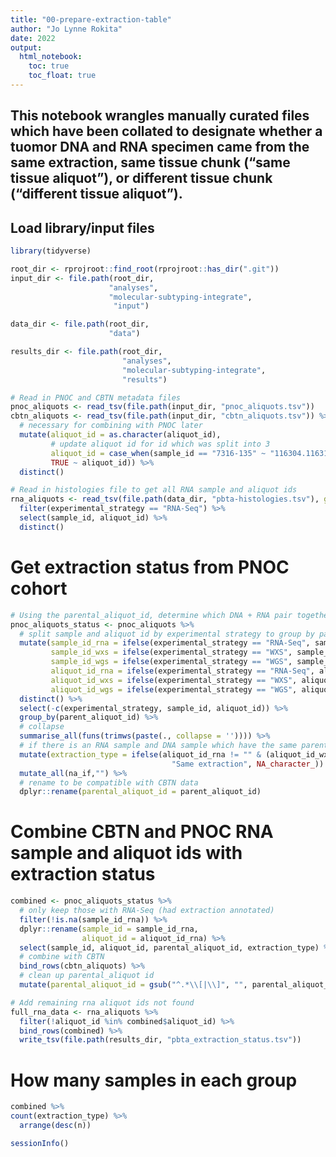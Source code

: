 ```yaml
---
title: "00-prepare-extraction-table"
author: "Jo Lynne Rokita"
date: 2022
output: 
  html_notebook:
    toc: true
    toc_float: true
---
```


## This notebook wrangles manually curated files which have been collated to designate whether a tuomor DNA and RNA specimen came from the same extraction, same tissue chunk ("same tissue aliquot"), or different tissue chunk ("different tissue aliquot"). 


## Load library/input files
```r
library(tidyverse)

root_dir <- rprojroot::find_root(rprojroot::has_dir(".git"))
input_dir <- file.path(root_dir,
                      "analyses",
                      "molecular-subtyping-integrate",
                       "input")

data_dir <- file.path(root_dir,
                      "data")

results_dir <- file.path(root_dir,
                         "analyses",
                         "molecular-subtyping-integrate",
                         "results")

# Read in PNOC and CBTN metadata files
pnoc_aliquots <- read_tsv(file.path(input_dir, "pnoc_aliquots.tsv"))
cbtn_aliquots <- read_tsv(file.path(input_dir, "cbtn_aliquots.tsv")) %>%
  # necessary for combining with PNOC later
  mutate(aliquot_id = as.character(aliquot_id),
         # update aliquot id for id which was split into 3
         aliquot_id = case_when(sample_id == "7316-135" ~ "116304.116311.116318",
         TRUE ~ aliquot_id)) %>%
  distinct()

# Read in histologies file to get all RNA sample and aliquot ids
rna_aliquots <- read_tsv(file.path(data_dir, "pbta-histologies.tsv"), guess_max = 3000) %>%
  filter(experimental_strategy == "RNA-Seq") %>%
  select(sample_id, aliquot_id) %>%
  distinct()
```

# Get extraction status from PNOC cohort
```r
# Using the parental_aliquot_id, determine which DNA + RNA pair together (ie came from the same extraction).
pnoc_aliquots_status <- pnoc_aliquots %>%
  # split sample and aliquot id by experimental strategy to group by parental aliquot id later
  mutate(sample_id_rna = ifelse(experimental_strategy == "RNA-Seq", sample_id, ""),
         sample_id_wxs = ifelse(experimental_strategy == "WXS", sample_id, ""),
         sample_id_wgs = ifelse(experimental_strategy == "WGS", sample_id, ""),
         aliquot_id_rna = ifelse(experimental_strategy == "RNA-Seq", aliquot_id, ""),
         aliquot_id_wxs = ifelse(experimental_strategy == "WXS", aliquot_id, ""),
         aliquot_id_wgs = ifelse(experimental_strategy == "WGS", aliquot_id, "")) %>%
  distinct() %>%
  select(-c(experimental_strategy, sample_id, aliquot_id)) %>%
  group_by(parent_aliquot_id) %>%
  # collapse
  summarise_all(funs(trimws(paste(., collapse = '')))) %>%
  # if there is an RNA sample and DNA sample which have the same parental aliquot id, deem them as from the same extraction
  mutate(extraction_type = ifelse(aliquot_id_rna != "" & (aliquot_id_wxs != "" | aliquot_id_wgs != ""),
                                    "Same extraction", NA_character_)) %>%
  mutate_all(na_if,"") %>%
  # rename to be compatible with CBTN data
  dplyr::rename(parental_aliquot_id = parent_aliquot_id)
```

# Combine CBTN and PNOC RNA sample and aliquot ids with extraction status
```r
combined <- pnoc_aliquots_status %>%
  # only keep those with RNA-Seq (had extraction annotated)
  filter(!is.na(sample_id_rna)) %>%
  dplyr::rename(sample_id = sample_id_rna,
                aliquot_id = aliquot_id_rna) %>%
  select(sample_id, aliquot_id, parental_aliquot_id, extraction_type) %>%
  # combine with CBTN
  bind_rows(cbtn_aliquots) %>%
  # clean up parental_aliquot id
  mutate(parental_aliquot_id = gsub("^.*\\[|\\]", "", parental_aliquot_id)) 

# Add remaining rna aliquot ids not found 
full_rna_data <- rna_aliquots %>%
  filter(!aliquot_id %in% combined$aliquot_id) %>%
  bind_rows(combined) %>%
  write_tsv(file.path(results_dir, "pbta_extraction_status.tsv"))
```

# How many samples in each group
```r
combined %>%
count(extraction_type) %>%
  arrange(desc(n))
```


```r
sessionInfo()
```

